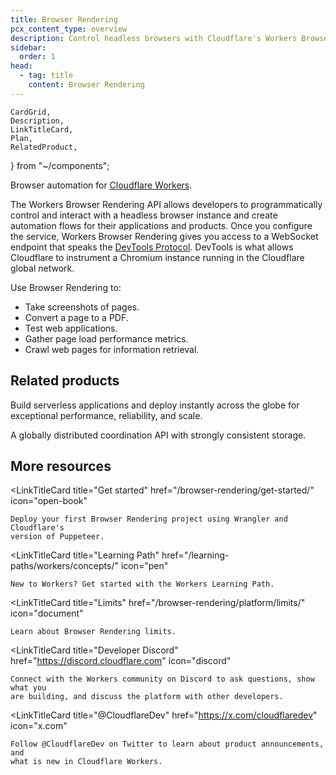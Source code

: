 ```yaml
---
title: Browser Rendering
pcx_content_type: overview
description: Control headless browsers with Cloudflare's Workers Browser Rendering API. Automate tasks, take screenshots, convert pages to PDFs, and test web apps.
sidebar:
  order: 1
head:
  - tag: title
    content: Browser Rendering
---
```


	CardGrid,
	Description,
	LinkTitleCard,
	Plan,
	RelatedProduct,
} from "~/components";

<Description>

Browser automation for [Cloudflare Workers](/workers/).

</Description>

<Plan type="workers-paid" />

The Workers Browser Rendering API allows developers to programmatically control and interact with a headless browser instance and create automation flows for their applications and products. Once you configure the service, Workers Browser Rendering gives you access to a WebSocket endpoint that speaks the [DevTools Protocol](https://chromedevtools.github.io/devtools-protocol/). DevTools is what allows Cloudflare to instrument a Chromium instance running in the Cloudflare global network.

Use Browser Rendering to:

- Take screenshots of pages.
- Convert a page to a PDF.
- Test web applications.
- Gather page load performance metrics.
- Crawl web pages for information retrieval.
## Related products

<RelatedProduct header="Workers" href="/workers/" product="workers">

Build serverless applications and deploy instantly across the globe for exceptional performance, reliability, and scale.

</RelatedProduct>

<RelatedProduct header="Durable Objects" href="/durable-objects/" product="durable-objects">

A globally distributed coordination API with strongly consistent storage.

</RelatedProduct>

## More resources

<CardGrid>

<LinkTitleCard
	title="Get started"
	href="/browser-rendering/get-started/"
	icon="open-book"
>
	Deploy your first Browser Rendering project using Wrangler and Cloudflare's
	version of Puppeteer.
</LinkTitleCard>

<LinkTitleCard
	title="Learning Path"
	href="/learning-paths/workers/concepts/"
	icon="pen"
>
	New to Workers? Get started with the Workers Learning Path.
</LinkTitleCard>

<LinkTitleCard
	title="Limits"
	href="/browser-rendering/platform/limits/"
	icon="document"
>
	Learn about Browser Rendering limits.
</LinkTitleCard>

<LinkTitleCard
	title="Developer Discord"
	href="https://discord.cloudflare.com"
	icon="discord"
>
	Connect with the Workers community on Discord to ask questions, show what you
	are building, and discuss the platform with other developers.
</LinkTitleCard>

<LinkTitleCard
	title="@CloudflareDev"
	href="https://x.com/cloudflaredev"
	icon="x.com"
>
	Follow @CloudflareDev on Twitter to learn about product announcements, and
	what is new in Cloudflare Workers.
</LinkTitleCard>

</CardGrid>
